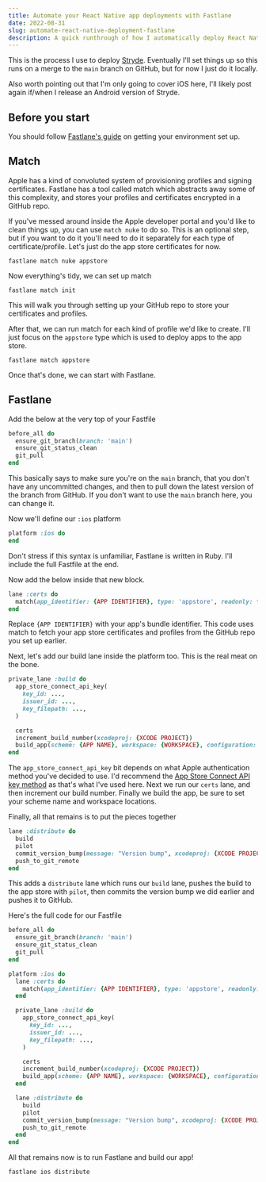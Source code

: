 ```yaml
---
title: Automate your React Native app deployments with Fastlane
date: 2022-08-31
slug: automate-react-native-deployment-fastlane
description: A quick runthrough of how I automatically deploy React Native apps using Fastlane
---
```


This is the process I use to deploy [Stryde](https://apps.apple.com/us/app/stryde-workout-planner/id1640276342). Eventually I'll set things up so this runs on a merge to the `main` branch on GitHub, but for now I just do it locally.

Also worth pointing out that I'm only going to cover iOS here, I'll likely post again if/when I release an Android version of Stryde.

## Before you start
You should follow [Fastlane's guide](https://docs.fastlane.tools/getting-started/ios/setup/) on getting your environment set up.

## Match
Apple has a kind of convoluted system of provisioning profiles and signing certificates. Fastlane has a tool called match which abstracts away some of this complexity, and stores your profiles and certificates encrypted in a GitHub repo.

If you've messed around inside the Apple developer portal and you'd like to clean things up, you can use `match nuke` to do so. This is an optional step, but if you want to do it you'll need to do it separately for each type of certificate/profile. Let's just do the app store certificates for now.
```shell
fastlane match nuke appstore
```

Now everything's tidy, we can set up match
```shell
fastlane match init
```

This will walk you through setting up your GitHub repo to store your certificates and profiles.

After that, we can run match for each kind of profile we'd like to create. I'll just focus on the `appstore` type which is used to deploy apps to the app store.
```shell
fastlane match appstore
```

Once that's done, we can start with Fastlane.

## Fastlane
Add the below at the very top of your Fastfile
```ruby
before_all do
  ensure_git_branch(branch: 'main')
  ensure_git_status_clean
  git_pull
end
```
This basically says to make sure you're on the `main` branch, that you don't have any uncommitted changes, and then to pull down the latest version of the branch from GitHub. If you don't want to use the `main` branch here, you can change it.

Now we'll define our `:ios` platform
```ruby
platform :ios do
end
```
<BlogNote>Don't stress if this syntax is unfamiliar, Fastlane is written in Ruby. I'll include the full Fastfile at the end.</BlogNote>

Now add the below inside that new block.
```ruby
lane :certs do
  match(app_identifier: {APP IDENTIFIER}, type: 'appstore', readonly: true)
end
```
Replace `{APP IDENTIFIER}` with your app's bundle identifier. This code uses match to fetch your app store certificates and profiles from the GitHub repo you set up earlier.

Next, let's add our build lane inside the platform too.  This is the real meat on the bone.
```ruby
private_lane :build do
  app_store_connect_api_key(
    key_id: ...,
    issuer_id: ...,
    key_filepath: ...,
  )

  certs
  increment_build_number(xcodeproj: {XCODE PROJECT})
  build_app(scheme: {APP NAME}, workspace: {WORKSPACE}, configuration: 'Release')
end
```
The `app_store_connect_api_key` bit depends on what Apple authentication method you've decided to use. I'd recommend the [App Store Connect API key method](https://docs.fastlane.tools/app-store-connect-api/) as that's what I've used here. Next we run our `certs` lane, and then increment our build number. Finally we build the app, be sure to set your scheme name and workspace locations.

Finally, all that remains is to put the pieces together
```ruby
lane :distribute do
  build
  pilot
  commit_version_bump(message: "Version bump", xcodeproj: {XCODE PROJECT})
  push_to_git_remote
end
```
This adds a `distribute` lane which runs our `build` lane, pushes the build to the app store with `pilot`, then commits the version bump we did earlier and pushes it to GitHub.

Here's the full code for our Fastfile
```ruby
before_all do
  ensure_git_branch(branch: 'main')
  ensure_git_status_clean
  git_pull
end

platform :ios do
  lane :certs do
    match(app_identifier: {APP IDENTIFIER}, type: 'appstore', readonly: true)
  end

  private_lane :build do
    app_store_connect_api_key(
      key_id: ...,
      issuer_id: ...,
      key_filepath: ...,
    )

    certs
    increment_build_number(xcodeproj: {XCODE PROJECT})
    build_app(scheme: {APP NAME}, workspace: {WORKSPACE}, configuration: 'Release')
  end

  lane :distribute do
    build
    pilot
    commit_version_bump(message: "Version bump", xcodeproj: {XCODE PROJECT})
    push_to_git_remote
  end
end
```

All that remains now is to run Fastlane and build our app!
```shell
fastlane ios distribute
```